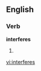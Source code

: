 
==English==

===Verb===
'''interferes'''

# {{third-person singular of|[[interfere]]}}

[[vi:interferes]]